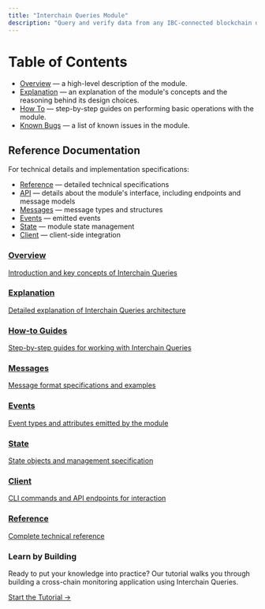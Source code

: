 ```yaml
---
title: "Interchain Queries Module"
description: "Query and verify data from any IBC-connected blockchain directly from Neutron smart contracts"
---
```


# Table of Contents

- [Overview](/developers/modules/interchain-queries/overview) — a high-level description of the module.
- [Explanation](/developers/modules/interchain-queries/explanation) — an explanation of the module's concepts and the reasoning behind its design choices.
- [How To](/developers/modules/interchain-queries/how-to) — step-by-step guides on performing basic operations with the module.
- [Known Bugs](/developers/modules/interchain-queries/known-bugs) — a list of known issues in the module.

## Reference Documentation

For technical details and implementation specifications:

- [Reference](/developers/modules/interchain-queries/reference) — detailed technical specifications
- [API](/developers/modules/interchain-queries/api) — details about the module's interface, including endpoints and message models
- [Messages](/developers/modules/interchain-queries/messages) — message types and structures
- [Events](/developers/modules/interchain-queries/events) — emitted events
- [State](/developers/modules/interchain-queries/state) — module state management
- [Client](/developers/modules/interchain-queries/client) — client-side integration

<div className="grid grid-cols-1 md:grid-cols-2 gap-4 mt-6">
  <a className="bg-white dark:bg-gray-900 rounded-lg shadow border border-gray-200 dark:border-gray-800 p-4 hover:border-primary hover:shadow-md transition-all" href="/developers/modules/interchain-queries/overview">
    <h3 className="text-lg font-semibold mb-1">Overview</h3>
    <p className="text-sm text-gray-600 dark:text-gray-400">Introduction and key concepts of Interchain Queries</p>
  </a>
  
  <a className="bg-white dark:bg-gray-900 rounded-lg shadow border border-gray-200 dark:border-gray-800 p-4 hover:border-primary hover:shadow-md transition-all" href="/developers/modules/interchain-queries/explanation">
    <h3 className="text-lg font-semibold mb-1">Explanation</h3>
    <p className="text-sm text-gray-600 dark:text-gray-400">Detailed explanation of Interchain Queries architecture</p>
  </a>
  
  <a className="bg-white dark:bg-gray-900 rounded-lg shadow border border-gray-200 dark:border-gray-800 p-4 hover:border-primary hover:shadow-md transition-all" href="/developers/modules/interchain-queries/how-to">
    <h3 className="text-lg font-semibold mb-1">How-to Guides</h3>
    <p className="text-sm text-gray-600 dark:text-gray-400">Step-by-step guides for working with Interchain Queries</p>
  </a>
  
  <a className="bg-white dark:bg-gray-900 rounded-lg shadow border border-gray-200 dark:border-gray-800 p-4 hover:border-primary hover:shadow-md transition-all" href="/developers/modules/interchain-queries/messages">
    <h3 className="text-lg font-semibold mb-1">Messages</h3>
    <p className="text-sm text-gray-600 dark:text-gray-400">Message format specifications and examples</p>
  </a>
  
  <a className="bg-white dark:bg-gray-900 rounded-lg shadow border border-gray-200 dark:border-gray-800 p-4 hover:border-primary hover:shadow-md transition-all" href="/developers/modules/interchain-queries/events">
    <h3 className="text-lg font-semibold mb-1">Events</h3>
    <p className="text-sm text-gray-600 dark:text-gray-400">Event types and attributes emitted by the module</p>
  </a>
  
  <a className="bg-white dark:bg-gray-900 rounded-lg shadow border border-gray-200 dark:border-gray-800 p-4 hover:border-primary hover:shadow-md transition-all" href="/developers/modules/interchain-queries/state">
    <h3 className="text-lg font-semibold mb-1">State</h3>
    <p className="text-sm text-gray-600 dark:text-gray-400">State objects and management specification</p>
  </a>
  
  <a className="bg-white dark:bg-gray-900 rounded-lg shadow border border-gray-200 dark:border-gray-800 p-4 hover:border-primary hover:shadow-md transition-all" href="/developers/modules/interchain-queries/client">
    <h3 className="text-lg font-semibold mb-1">Client</h3>
    <p className="text-sm text-gray-600 dark:text-gray-400">CLI commands and API endpoints for interaction</p>
  </a>
  
  <a className="bg-white dark:bg-gray-900 rounded-lg shadow border border-gray-200 dark:border-gray-800 p-4 hover:border-primary hover:shadow-md transition-all" href="/developers/modules/interchain-queries/reference">
    <h3 className="text-lg font-semibold mb-1">Reference</h3>
    <p className="text-sm text-gray-600 dark:text-gray-400">Complete technical reference</p>
  </a>
</div>

<div className="mt-8 p-4 border border-gray-200 dark:border-gray-800 rounded-lg bg-blue-50 dark:bg-blue-900/20">
  <h3 className="text-lg font-semibold mb-2">Learn by Building</h3>
  <p className="mb-4">Ready to put your knowledge into practice? Our tutorial walks you through building a cross-chain monitoring application using Interchain Queries.</p>
  <a href="/developers/tutorials/cosmwasm_icq" className="inline-block px-4 py-2 bg-primary text-white rounded-md hover:bg-primary-dark transition-colors">Start the Tutorial →</a>
</div> 